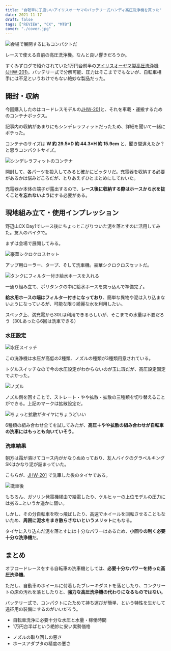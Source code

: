 ```yaml
---
title: "自転車に丁度いいアイリスオーヤマのバッテリー式ハンディ高圧洗浄機を買った"
date: 2021-11-17
draft: false
tags: ["REVIEW", "CX", "MTB"]
cover: "./cover.jpg"
---
```


![会場で展開するにもコンパクトだ](./eyecatch.jpg)

レースで使える自前の高圧洗浄機。なんと良い響きだろうか。

すくみずログで紹介されていた1万円台前半の[アイリスオーヤマ製高圧洗浄機(JHW-201)](https://amzn.to/3FpM7mR)。バッテリー式で分解可能、圧力はそこまででもないが、自転車相手には不足というわけでもない絶妙な製品だった。

<LinkCard url="https://skmzlog.com/10-17-2021-gojo-cx/" />

## 開封・収納

今回購入したのはコードレスモデルの[JHW-201](https://amzn.to/3FpM7mR)と、それを車載・運搬するためのコンテナボックス。

<Amzn asin="B08481Z7H1" />

<Amzn asin="B00IMR177S" />

記事内の収納があまりにもシンデレラフィットだったため、詳細を聞いて一緒にポチった。

コンテナのサイズは **W 約 29.5×D 約 44.3×H 約 15.9cm** と、聞き間違えたか？と思うコンパクトサイズ。

![シンデレラフィットのコンテナ](./fit.jpg)

開封して、各パーツを投入してみると確かにピッタリだ。充電器を収納する必要があるかは悩みどころだが、とりあえずひとまとめにしておいた。

充電器か本体の端子が露出するので、**レース後に収納する際はホースから水を抜くことを忘れないように**する必要がある。

## 現地組み立て・使用インプレッション

野辺山CX Day1でレース後にちょっとこびりついた泥を落とすのに活用してみた。友人のバイクで。

<LinkCard url="https://blog.gensobunya.net/post/2021/11/2021_jcx_nobeyama/" />

まずは会場で展開してみる。

![豪華シクロクロスセット](./cyclocross_set.jpg)

アップ用ローラー、タープ、そして洗車機。豪華シクロクロスセットだ。

![タンクにフィルター付き給水ホースを入れる](./eyecatch.jpg)

一通り組み立て、ポリタンクの中に給水ホースを突っ込んで準備完了。

**給水用ホースの端はフィルター付きになっており**、簡単な異物や泥は入り込まないようになっているが、可能な限り綺麗な水を利用したい。

スペック上、満充電から30Lは利用できるらしいが、そこまでの水量は不要だろう（30Lあったら6回は洗車できる）

### 水圧設定

![水圧スイッチ](./switch.jpg)

この洗浄機は水圧が高低の2種類、ノズルの種類が3種類用意されている。

トグルスイッチなので今の水圧設定がわからないのが玉に瑕だが、高圧設定固定でよかった。

![ノズル](./mark.jpg)

ノズル側を回すことで、ストレート・やや拡散・拡散の三種類を切り替えることができる。上記のマークは拡散設定だ。

![ちょっと拡散がタイヤにちょうどいい](./best_mark.jpg)

6種類の組み合わせ全てを試してみたが、**高圧＋やや拡散の組み合わせが自転車の洗車にはもっとも向いていそう**。

### 洗車結果

朝方は霜が溶けてコース内がかなりぬめっており、友人バイクのグラベルキングSKはかなり泥が詰まっていた。

こちらが、[JHW-201](https://amzn.to/3FpM7mR) で洗車した後のタイヤである。

![洗車後](./cleaned.jpg)

もちろん、ガソリン発電機経由で給電したり、ケルヒャーの上位モデルの圧力には劣る…というか遥かに弱い。

しかし、その分自転車を吹っ飛ばしたり、高速でホイールを回転させることもないため、**周囲に泥水をまき散らさないというメリット**にもなる。

タイヤに入り込んだ泥を落とすには十分なパワーはあるため、**小回りの利く必要十分な洗浄機**だ。

## まとめ

オフロードレースをする自転車の洗車機としては、**必要十分なパワーを持った高圧洗浄機**。

ただし、自動車のホイールに付着したブレーキダストを落としたり、コンクリートの床の汚れを落としたりと、**強力な高圧洗浄機の代わりになるものではない**。

バッテリー式で、コンパクトにたためて持ち運びが簡単、という特性を生かして遠征用の装備にするのがいいだろう。

<PositiveBox>

- 自転車洗浄に必要十分な水圧と水量・稼働時間
- 1万円台半ばという絶妙に安い実勢価格

</PositiveBox>

<NegativeBox>

- ノズルの取り回しの悪さ
- ホースアダプタの精度の悪さ

</NegativeBox>

<Amzn asin="B08481Z7H1" />
